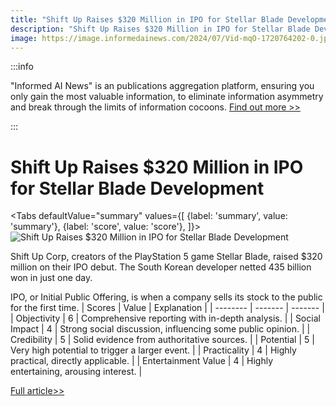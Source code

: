 ```yaml
---
title: "Shift Up Raises $320 Million in IPO for Stellar Blade Development"
description: "Shift Up Raises $320 Million in IPO for Stellar Blade Development"
image: https://image.informedainews.com/2024/07/Vid-mqO-1720764202-0.jpg
---
```



:::info

"Informed AI News" is an publications aggregation platform, ensuring you only gain the most valuable information, to eliminate information asymmetry and break through the limits of information cocoons.  [Find out more >>](/)

:::

# Shift Up Raises $320 Million in IPO for Stellar Blade Development


<Tabs
	defaultValue="summary"
	values={[
	{label: 'summary', value: 'summary'},
	{label: 'score', value: 'score'},
]}>
<TabItem value="summary">
<img
  src="https://image.informedainews.com/2024/07/Vid-mqO-1720764202-0.jpg"
  alt="Shift Up Raises $320 Million in IPO for Stellar Blade Development"
/>



Shift Up Corp, creators of the PlayStation 5 game Stellar Blade, raised $320 million on their IPO debut. The South Korean developer netted 435 billion won in just one day.

IPO, or Initial Public Offering, is when a company sells its stock to the public for the first time.
</TabItem>
<TabItem value="score">
	| Scores     | Value   | Explanation |
	| -------- | ------- | ------- |
	| Objectivity  | 6    | Comprehensive reporting with in-depth analysis.    |
	| Social Impact | 4     | Strong social discussion, influencing some public opinion.    |
	| Credibility    | 5    | Solid evidence from authoritative sources.    |
	| Potential    | 5    | Very high potential to trigger a larger event.    |
	| Practicality    | 4    | Highly practical, directly applicable.    |
	| Entertainment Value    | 4    | Highly entertaining, arousing interest.    |
</TabItem>
</Tabs>

[Full article>>](https://www.ign.com/articles/stellar-blade-dev-shift-up-goes-public-and-raises-a-whopping-320-million)
